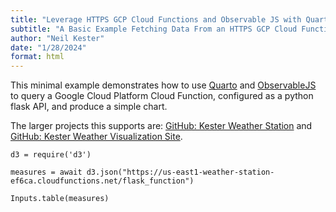 ```yaml
---
title: "Leverage HTTPS GCP Cloud Functions and Observable JS with Quarto"
subtitle: "A Basic Example Fetching Data From an HTTPS GCP Cloud Function using Observable JS"
author: "Neil Kester"
date: "1/28/2024"
format: html
---
```


This minimal example demonstrates how to use [Quarto](https://quarto.org/) and [ObservableJS](https://observablehq.com/) to query a Google Cloud Platform Cloud Function, configured as a python flask API, and produce a simple chart.  

The larger projects this supports are: [GitHub: Kester Weather Station](https://github.com/nkester/Kester-Weather-Station) and [GitHub: Kester Weather Visualization Site](https://github.com/nkester/Kester-Weather-Visualization-Site).  



```ojs

d3 = require('d3')

```


```ojs

measures = await d3.json("https://us-east1-weather-station-ef6ca.cloudfunctions.net/flask_function")

Inputs.table(measures)

```


